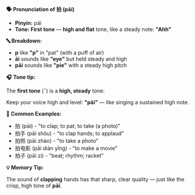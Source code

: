 **🗣️ Pronunciation of 拍 (pāi)**

- **Pinyin:** pāi
- **Tone: First tone** — **high and flat** tone, like a steady note: **"Ahh"**

**🔤 Breakdown:**

- **p** like **"p"** in "pat" (with a puff of air)
- **āi** sounds like **"eye"** but held steady and high
- **pāi** sounds like **"pie"** with a steady high pitch

**🎧 Tone tip:**

The **first tone** (ˉ) is a **high, steady** tone:

Keep your voice high and level: **"pāi"** — like singing a sustained high note.

**📝 Common Examples:**

- 拍 (pāi) - "to clap; to pat; to take (a photo)"
- 拍手 (pāi shǒu) - "to clap hands; to applaud"
- 拍照 (pāi zhào) - "to take a photo"
- 拍电影 (pāi diàn yǐng) - "to make a movie"
- 拍子 (pāi zi) - "beat; rhythm; racket"

**💡 Memory Tip:**

The sound of **clapping** hands has that sharp, clear quality — just like the crisp, high tone of
**pāi**.
